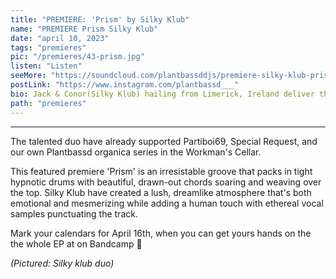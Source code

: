 ---
title: "PREMIERE: 'Prism' by Silky Klub"
name: "PREMIERE Prism Silky Klub"
date: "april 10, 2023"
tags: "premieres"
pic: "/premieres/43-prism.jpg"
listen: "Listen"
seeMore: "https://soundcloud.com/plantbassddjs/premiere-silky-klub-prism"
postLink: "https://www.instagram.com/plantbassd___"
bio: Jack & Conor(Silky Klub) hailing from Limerick, Ireland deliver their first EP with remixing duties from PAGAN."
path: "premieres"
---

<SoundCloud
  src="https://w.soundcloud.com/player/?url=https%3A//api.soundcloud.com/tracks/1484500975%3Fsecret_token%3Ds-T1XNDv8gZns&color=%23ff5500&auto_play=false&hide_related=false&show_comments=true&show_user=true&show_reposts=false&show_teaser=true&visual=true"
  url="soundcloud.com/plantbassddjs/premiere-silky-klub-prism"
  name="Prism"
/>

<hr />

The talented duo have already supported Partiboi69, Special Request, and our own Plantbassd organica series in the Workman's Cellar.

This featured premiere 'Prism' is an irresistable groove that packs in tight hypnotic drums with beautiful, drawn-out chords soaring and weaving over the top. Silky Klub have created a lush, dreamlike atmosphere that's both emotional and mesmerizing while adding a human touch with ethereal vocal samples punctuating the track.

Mark your calendars for April 16th, when you can get yours hands on the the whole EP at <HoverLink url="https://2sweetrecords.bandcamp.com/album/prism" name="Prism" inline external /> on Bandcamp 🌱

<Picture src="/premieres/43-silky.jpg" alt="Silky Klub duo" size={1200} />
<p className="smallText">
  <i>(Pictured: Silky klub duo)</i>
</p>
